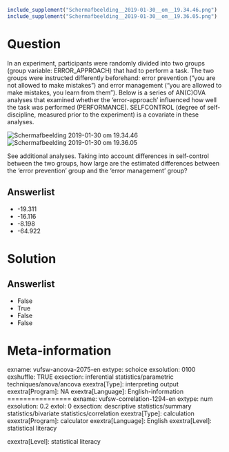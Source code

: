 ```r
include_supplement("Schermafbeelding__2019-01-30__om__19.34.46.png")
include_supplement("Schermafbeelding__2019-01-30__om__19.36.05.png")
```

Question
========
In an experiment, participants were randomly divided into two groups
(group variable: ERROR\_APPROACH) that had to perform a task. The two
groups were instructed differently beforehand: error prevention ("you
are not allowed to make mistakes") and error management ("you are
allowed to make mistakes, you learn from them"). Below is a series of
AN(C)OVA analyses that examined whether the 'error-approach' influenced
how well the task was performed (PERFORMANCE). SELFCONTROL (degree of
self-discipline, measured prior to the experiment) is a covariate in
these analyses.  
  
  
  
<img src="Schermafbeelding__2019-01-30__om__19.34.46.png"
class="fr-fic fr-dii tvcss_2"
alt="Schermafbeelding 2019-01-30 om 19.34.46" /><img src="Schermafbeelding__2019-01-30__om__19.36.05.png"
class="fr-fic fr-dii tvcss_3"
alt="Schermafbeelding 2019-01-30 om 19.36.05" />  
  
See additional analyses. Taking into account differences in self-control
between the two groups, how large are the estimated differences between
the 'error prevention' group and the 'error management' group?

Answerlist
----------
* -19.311
* -16.116
* -8.198
* -64.922

Solution
========










Answerlist
----------
* False
* True
* False
* False

Meta-information
================
exname: vufsw-ancova-2075-en
extype: schoice
exsolution: 0100
exshuffle: TRUE
exsection: inferential statistics/parametric techniques/anova/ancova
exextra[Type]: interpreting output
exextra[Program]: NA
exextra[Language]: English-information
================
exname: vufsw-correlation-1294-en
extype: num
exsolution: 0.2
extol: 0
exsection: descriptive statistics/summary statistics/bivariate statistics/correlation
exextra[Type]: calculation
exextra[Program]: calculator
exextra[Language]: English
exextra[Level]: statistical literacy

exextra[Level]: statistical literacy


